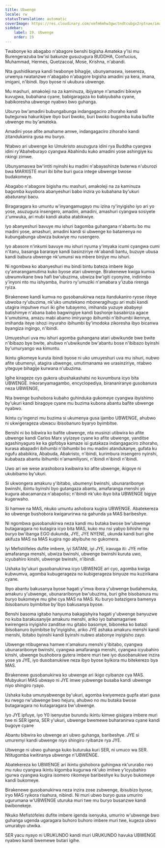 ```yaml
---
title: Ubwenge
locale: rw
statusTranslation: automatic
coverImage: https://res.cloudinary.com/xmfm6mhw3gwctndtcubgx2rptnae/image/upload/v1740337243/small_cover_educacion_fundamental_a051170f1c.webp
sidebar:
    label: 19. Ubwenge
    order: 19
---
```

Twabonye ko abagabo n'abagore benshi bigisha Amateka y'Isi mu Burengerazuba bw'isi bakunze gusuzugura BUDDHA, Confucius, Muhammad, Hermes, Quetzacoal, Mose, Krishna, n'abandi.

Nta gushidikanya kandi twabonye bihagije, ubunyamaswa, isesereza, urwenya rwatanzwe n'abagabo n'abagore bigisha amadini ya kera, imana, imigani, n'ibindi. Ibyo byose ni ukubura ubwenge.

Mu mashuri, amakoleji na za kaminuza, ibijyanye n'amadini bikwiye kuvugwa, bubahana cyane, babigaragaza ko babiyubaha cyane, babikoresha ubwenge nyabwo bwo guhanga.

Uburyo bw'amadini bubungabunga indangagaciro zihoraho kandi butegurwa hakurikijwe ibyo buri bwoko, buri bwoko bugomba kuba bufite ubwenge mu by'amateka.

Amadini yose afite amahame amwe, indangagaciro zihoraho kandi zitandukanira gusa mu buryo.

Ntabwo ari ubwenge ko Umukristo asuzugura idini rya Buddha cyangwa idini ry'Abaheburayo cyangwa Abahindu kuko amadini yose ashingiye ku nkingi zimwe.

Ubunyamaswa bw'intiti nyinshi ku madini n'abayashinze buterwa n'uburozi bwa MARXISTE muri ibi bihe buri guca intege ubwenge bwose budakomeye.

Abagabo n'abagore bigisha mu mashuri, amakoleji na za kaminuza bagomba kuyobora abanyeshuri babo inzira yo kubahana by'ukuri abaturanyi bacu.

Biragaragara ko umuntu w'inyangamugayo mu izina ry'inyigisho iyo ari yo yose, asuzugura insengero, amadini, amadini, amashuri cyangwa sosiyete z'umwuka, ari mubi kandi akaba atabikwiye.

Iyo abanyeshuri bavuye mu ishuri bagomba guhangana n'abantu bo mu madini yose, amashuri, amadini kandi si ubwenge ko batamenya no kubungabunga ubwiza bukwiye mu rusengero.

Iyo abasore n'inkumi bavuye mu ishuri nyuma y'imyaka icumi cyangwa cumi n'itanu, basanga bararaye kandi basinziriye nk'abandi bantu, buzuye ubusa kandi babura ubwenge nk'umunsi wa mbere binjiye mu ishuri.

Ni ngombwa ko abanyeshuri mu bindi bintu bateza imbere ikigo cy'amarangamutima kuko byose atari ubwenge. Birakenewe kwiga kumva ubwumvikane bwa hafi bw'ubuzima, ubwiza bw'igiti cyonyine, indirimbo y'inyoni nto mu ishyamba, ihuriro ry'umuziki n'amabara y'izuba rirenga ryiza.

Birakenewe kandi kumva no gusobanukirwa neza itandukaniro ryose riteye ubwoba ry'ubuzima, nk'uko umutekano mboneragihugu ari mubi kandi utagira impuhwe muri iki gihe tubayemo, imihanda yuzuye ababyeyi batishimye n'abana babo bagwingiye kandi bashonje basabiriza agace k'umutsima, amazu mabi abamo imiryango ibihumbi n'ibihumbi ikennye, imihanda iteye ishozi inyuraho ibihumbi by'imodoka zikoresha ibyo bicanwa byangiza ingingo, n'ibindi.

Umuyeshuri uva mu ishuri agomba guhangana atari ubwikunde bwe bwite n'ibibazo bye bwite, ahubwo n'ubwikunde bw'abantu bose n'ibibazo byinshi by'umuryango wa kimuntu.

Ikintu gikomeye kuruta ibindi byose ni uko umuyeshuri uva mu ishuri, nubwo afite ubumenyi, atagira ubwenge, umutimanama we urasinziriye, ntabwo yiteguye bihagije kurwana n'ubuzima.

Igihe kirageze cyo gukora ubushakashatsi no kuvumbura icyo bita UBWENGE. Inkoranyamagambo, encyclopediya, birananiranye gusobanura neza UBWENGE,

Nta bwenge bushobora kubaho guhinduka gukomeye cyangwa ibyishimo by'ukuri kandi biragoye cyane mu buzima kubona abantu bafite ubwenge nyabwo.

Ikintu cy'ingenzi mu buzima si ukumenya gusa ijambo UBWENGE, ahubwo ni ukwigerageza ubwacu ibisobanuro byaryo byimbitse.

Benshi ni bo bibwira ko bafite ubwenge, nta musinzi utibwira ko afite ubwenge kandi Carlos Marx yiyizeye cyane ko afite ubwenge, yanditse agashinyaguro ke ka gipfobya kamaze isi gutakaza indangagaciro zihoraho, kurasa abapadiri ibihumbi n'ibihumbi bo mu madini atandukanye, gufata ku ngufu ababikira, Ababuda, Abakristo, n'ibindi, kurimbura insengero nyinshi, kubabaza abantu ibihumbi n'amamiliyoni, n'ibindi n'ibindi n'ibindi.

Uwo ari we wese arashobora kwibwira ko afite ubwenge, ikigoye ni ukubibamo by'ukuri.

Si ukwongera amakuru y'ibitabo, ubumenyi bwinshi, ubunararibonye bwinshi, ibintu byinshi byo gutangaza abantu, amafaranga menshi yo kugura abacamanza n'abapolisi; n'ibindi nk'uko ibyo bita UBWENGE bigiye kugerwaho.

Si hamwe na MAS, nkuko umuntu ashobora kugira UBWENGE. Abatekereza ko ubwenge bushobora kwigarurirwa na gahunda ya MAS baribeshye.

Ni ngombwa gusobanukirwa neza kandi mu butaka bwose bw'ubwenge butagaragara no kutagira icyo bita MAS, kuko mu nsi yabyo bihishe mu buryo bw'ibanga EGO dukunda, JYE, JYE NYENE, ukunda kandi buri gihe akifuza MAS na MAS kugira ngo abyibuhe no gukomera.

Iyi Mefistófeles dufite imbere, iyi SATANI, iyi JYE, iravuga iti: JYE mfite amafaranga menshi, ubwiza bwinshi, ubwenge bwinshi kuruta uwo, icyubahiro kinshi, ubwenge bwinshi, n'ibindi.

Ushaka by'ukuri gusobanukirwa icyo UBWENGE ari cyo, agomba kwiga kubwumva, agomba kubugerageza no kubigerageza binyuze mu kuzirikana cyane.

Ibyo abantu bakusanya byose hagati y'imva ibora y'ubwenge budahemuka, amakuru y'ubwenge, ubunararibonye bw'ubuzima, buri gihe bisobanura mu buryo bukomeye mu gihe cya MAS na MAS. Ku buryo batazigera bamenya ibisobanuro byimbitse by'ibyo bakusanya byose.

Benshi basoma igitabo hanyuma bakagishyira hagati y'ubwenge banyuzwe no kuba barakusanyije amakuru menshi, ariko iyo bahamagariwe kwirengera inyigisho zanditse mu gitabo basomye, biboneka ko batazi ibisobanuro byimbitse by'inyigisho, ariko JYE ashaka amakuru menshi kandi menshi, ibitabo byinshi kandi byinshi nubwo atabonye inyigisho zayo.

Ubwenge ntibugerwa hamwe n'amakuru menshi y'ibitabo, cyangwa ubunararibonye bwinshi, cyangwa amafaranga menshi, cyangwa icyubahiro kinshi, ubwenge bushobora gutera imbere muri twe iyo dusobanukiwe inzira yose ya JYE, iyo dusobanukiwe neza ibyo byose byikora mu bitekerezo bya MAS.

Birakenewe gusobanukirwa ko ubwenge ari ikigo cyibanze cya MAS. Mubyukuri MAS ubwayo ni JYE imwe yubwenge busaba kandi ubwenge niyo shingiro ryayo.

Ushaka kuba umunyabwenge by'ukuri, agomba kwiyemeza gupfa atari gusa ku rwego rw'ubwenge bwo hejuru, ahubwo no mu butaka bwose butagaragara no kutagaragara bw'ubwenge.

Iyo JYE ipfuye, iyo Y0 isenyutse burundu ikintu kimwe gisigara imbere muri twe ni SER igena, SER y'ukuri, ubwenge bwemewe buharanirwa cyane kandi bugoye cyane

Abantu bibwira ko ubwenge ari ubwo guhanga, baribeshye. JYE si umuremyi kandi ubwenge niyo shingiro ryibanze rya JYE.

Ubwenge ni ubwo guhanga kuko buturuka kuri SER, ni umuco wa SER. Ntitugomba kwitiranya ubwenge n'UBWENGE.

Abatekereza ko UBWENGE ari ikintu gishobora guhingwa nk'ururabo rwo mu ruku cyangwa ikintu kigomba kugurwa nk'uko imitwe y'icyubahiro igurwa cyangwa kugira isomero rikomeye baribeshye ku buryo bukomeye kandi bukomeye.

Birakenewe gusobanukirwa neza inzira zose zubwenge, ibisubizo byose, iryo MAS ryikora risahura, nibindi. Ni muri ubwo buryo gusa umuriro ugurumana w'UBWENGE uturuka muri twe mu buryo busanzwe kandi bwibonekeje.

Nkuko Mefistófeles dufite imbere igenda isenyuka, umuriro w'ubwenge bwo guhanga ugenda ugaragara buhoro buhoro imbere muri twe, kugeza ubwo umurabyo utwika.

SER yacu nyayo ni URUKUNDO kandi muri URUKUNDO havuka UBWENGE nyabwo kandi bwemewe butari igihe.

